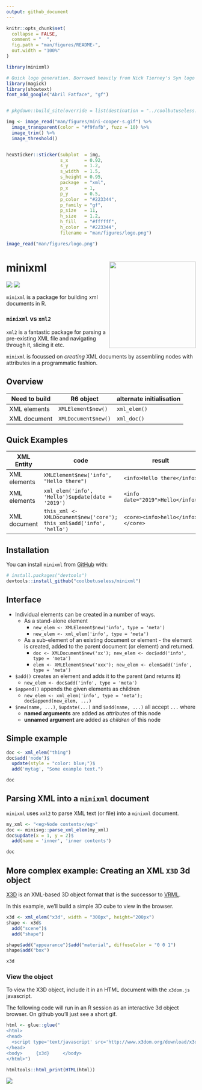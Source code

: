 ```yaml
---
output: github_document
---
```


<!-- README.md is generated from README.Rmd. Please edit that file -->

```r
knitr::opts_chunk$set(
  collapse = FALSE,
  comment = "  ",
  fig.path = "man/figures/README-",
  out.width = "100%"
)

library(minixml)
```





```r
# Quick logo generation. Borrowed heavily from Nick Tierney's Syn logo process
library(magick)
library(showtext)
font_add_google("Abril Fatface", "gf")


# pkgdown::build_site(override = list(destination = "../coolbutuseless.github.io/package/minixml"))
```


```r
img <- image_read("man/figures/mini-cooper-s.gif") %>%
  image_transparent(color = "#f9fafb", fuzz = 10) %>%
  image_trim() %>%
  image_threshold()


hexSticker::sticker(subplot  = img,
                    s_x      = 0.92,
                    s_y      = 1.2,
                    s_width  = 1.5,
                    s_height = 0.95,
                    package  = "xml",
                    p_x      = 1,
                    p_y      = 0.5,
                    p_color  = "#223344",
                    p_family = "gf",
                    p_size   = 11,
                    h_size   = 1.2,
                    h_fill   = "#ffffff",
                    h_color  = "#223344",
                    filename = "man/figures/logo.png")

image_read("man/figures/logo.png")
```



# minixml   <img src="man/figures/logo.png" align="right" height=230/>

<!-- badges: start -->
![](http://img.shields.io/badge/cool-useless-green.svg)
![](http://img.shields.io/badge/mini-verse-blue.svg)
<!-- badges: end -->

`minixml` is a package for building xml documents in R.


### `minixml` vs `xml2`

`xml2` is a fantastic package for parsing a pre-existing XML file and navigating through
it, slicing it etc.

`minixml` is focussed on *creating* XML documents by assembling nodes with attributes
in a programmatic fashion.



## Overview

| Need to build | R6 object            | alternate initialisation |
|---------------|----------------------|--------------------------|
| XML elements | `XMLElement$new()`  | `xml_elem()`            |
| XML document | `XMLDocument$new()` | `xml_doc()`             |


## Quick Examples

| XML Entity    | code                                                                 | result                                        |
|---------------|----------------------------------------------------------------------|-----------------------------------------------|
| XML elements  | `XMLElement$new('info', "Hello there")`                              | `<info>Hello there</info>`                    |
| XML elements  | `xml_elem('info', 'Hello')$update(date = '2019')`                    | `<info date="2019">Hello</info>`              |
| XML document  | `this_xml <- XMLDocument$new('core'); this_xml$add('info', 'hello')` | `<core><info>hello</info></core>`             |



## Installation

You can install `minixml` from [GitHub](https://github.com/coolbutuseless/minixml) with:

``` r
# install.packages("devtools")
devtools::install_github("coolbutuseless/minixml")
```


## Interface

* Individual elements can be created in a number of ways.
    * As a stand-alone element
        * `new_elem <- XMLElement$new('info', type = 'meta')`
        * `new_elem <- xml_elem('info', type = 'meta')`
    * As a sub-element of an existing document or element - the element is created,
      added to the parent document (or element) and returned.
        * `doc <- XMLDocument$new('xx'); new_elem <- doc$add('info', type = 'meta')`
        * `elem <- XMLElement$new('xxx'); new_elem <- elem$add('info', type = 'meta')`
* `$add()` creates an element and adds it to the parent (and returns it)
    * `new_elem <- doc$add('info', type = 'meta')`
* `$append()` appends the given elements as children
    * `new_elem <- xml_elem('info', type = 'meta'); doc$append(new_elem, ...)`
* `$new(name, ...)`, `$update(...)` and `$add(name, ...)` all accept `...` where
    * **named arguments** are added as *attributes* of this node
    * **unnamed argument** are added as *children* of this node


## Simple example

```r
doc <- xml_elem("thing")
doc$add('node')$
  update(style = "color: blue;")$
  add('mytag', "Some example text.")

doc
```


## Parsing XML into a `minixml` document

`minixml` uses `xml2` to parse XML text (or file) into a `minixml` document.

```r
my_xml <- "<eg>Node contents</eg>"
doc <- minisvg::parse_xml_elem(my_xml)
doc$update(x = 1, y = 2)$
  add(name = 'inner', 'inner contents')

doc
```




## More complex example: Creating an XML `X3D` 3d object

[X3D](https://en.wikipedia.org/wiki/X3D) is an XML-based 3D object format that is
the successor to [VRML](https://en.wikipedia.org/wiki/VRML).

In this example, we'll build a simple 3D cube to view in the browser.

```r
x3d <- xml_elem("x3d", width = "300px", height="200px")
shape <- x3d$
  add("scene")$
  add("shape")

shape$add("appearance")$add("material", diffuseColor = "0 0 1")
shape$add("box")

x3d
```


### View the object

To view the X3D object, include it in an HTML document with the `x3dom.js`
javascript.

The following code will run in an R session as an interactive 3d object browser. 
On github you'll just see a short gif. 

```r
html <- glue::glue("
<html> 
<head> 
  <script type='text/javascript' src='http://www.x3dom.org/download/x3dom.js'> </script> 
</head> 
<body>     {x3d}     </body> 
</html>")

htmltools::html_print(HTML(html))
```

<img src = "man/figures/x3d.gif" />









